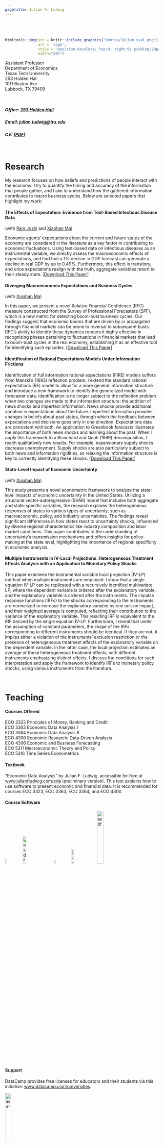 ```yaml
---
pagetitle: Julian F. Ludwig
---
```






###### $~$

```r
htmltools::img(src = knitr::include_graphics("photos/Julian oval.png"),
               alt = 'logo',
               style = 'position:absolute; top:0; right:0; padding:20px;',
               width="28%")
```




Assistant Professor \
Department of Economics \
Texas Tech University \
253 Holden Hall \
1011 Boston Ave \
Lubbock, TX 79409

<br>

##### Office: [253 Holden Hall](http://www.ttu.edu/map/?b=Holden%20Hall){target="_blank"}

##### Email: julian.ludwig@ttu.edu

##### CV: [[PDF](cv/2020.06.26 CV Julian Ludwig.pdf){target="_blank"}]


<br>

# Research

My research focuses on how beliefs and predictions of people interact with the economy. I try to quantify the timing and accuracy of the information that people gather, and I aim to understand how the gathered information contributes to macro business cycles. Below are selected papers that highlight my work:


#### The Effects of Expectation: Evidence from Text-Based Infectious Disease Data

(with [Ram Joshi](https://www.linkedin.com/in/ram-joshi-694b09158/) and [Xiaohan Ma](https://sites.google.com/view/xiaohanma){target="_blank"})

Economic agents' expectations about the current and future states of the economy are considered in the literature as a key factor in contributing to economic fluctuations. Using text-based data on infectious diseases as an instrumental variable, we directly assess the macroeconomic effects of expectations, and find that a 1% decline in GDP forecast can generate a decline in real GDP by up to 0.49%. Furthermore, this effect is transitory, and once expectations realign with the truth, aggregate variables return to their steady state. [[Download This Paper](https://ssrn.com/abstract=4844096){target="_blank"}]



#### Diverging Macroeconomic Expectations and Business Cycles

(with [Xiaohan Ma](https://sites.google.com/view/xiaohanma){target="_blank"})

In this paper, we present a novel Relative Financial Confidence (RFC) measure constructed from the Survey of Professional Forecasters (SPF), which is a new metric for detecting boom-bust business cycles. Our findings suggest that economic booms that are driven by or propagated through financial markets can be prone to reversal to subsequent busts. RFC's ability to identify these dynamics renders it highly effective in recognizing phases pertaining to fluctuations in financial markets that lead to boom-bust cycles in the real economy, establishing it as an effective tool for identifying such episodes. [[Download This Paper](https://ssrn.com/abstract=4739011){target="_blank"}]




#### Identification of Rational Expectations Models Under Information Frictions

Identification of full information rational expectations (FIRE) models suffers from Manski's (1993) reflection problem. I extend the standard rational expectations (RE) model to allow for a more general information structure and introduce a new framework to identify the generalized model with forecaster data. Identification is no longer subject to the reflection problem when two changes are made to the information structure: the addition of news shocks and imperfect information. News shocks provide additional variation in expectations about the future. Imperfect information provides changes in beliefs about past states, through which the feedback between expectations and decisions goes only in one direction. Expectations data are consistent with both. An application to Greenbook forecasts illustrates the importance of both news shocks and learning about the past. When I apply this framework to a Blanchard and Quah (1989) decomposition, I reach qualitatively new results. For example, expansionary supply shocks decrease unemployment. Supply shocks are also particularly subject to both news and information rigidities, so relaxing the information structure is key to correctly identifying these shocks. [[Download This Paper](research/Ludwig ID of RE Models under IF.pdf){target="_blank"}]



#### State-Level Impact of Economic Uncertainty 

(with [Xiaohan Ma](https://sites.google.com/view/xiaohanma){target="_blank"})

This study presents a novel econometric framework to analyze the state-level impacts of economic uncertainty in the United States. Utilizing a structural vector-autoregressive (SVAR) model that includes both aggregate and state-specific variables, the research explores the heterogeneous responses of states to various types of uncertainty, such as macroeconomic, policy, and industry uncertainties. The findings reveal significant differences in how states react to uncertainty shocks, influenced by diverse regional characteristics like industry composition and labor market conditions. This paper contributes to the understanding of uncertainty's transmission mechanisms and offers insights for policy-making at the state level, highlighting the importance of regional specificity in economic analysis.


#### Multiple Instruments in IV-Local Projections: Heterogeneous Treatment Effects Analysis with an Application to Monetary Policy Shocks

This paper examines the instrumental variable local projection (IV-LP) method when multiple instruments are employed. I show that a single equation IV-LP can be replicated with a recursively identified multivariate LP, where the dependent variable is ordered after the explanatory variable, and the explanatory variable is ordered after the instruments. The impulse response functions (IRFs) to the shocks corresponding to the instruments are normalized to increase the explanatory variable by one unit on impact, and their weighted average is computed, reflecting their contribution to the variance of the explanatory variable. This resulting IRF is equivalent to the IRF derived by the single equation IV-LP. Furthermore, I reveal that under the assumption of constant parameters, the shape of the IRFs corresponding to different instruments should be identical. If they are not, it implies either a violation of the instruments' exclusion restriction or the presence of heterogeneous treatment effects of the explanatory variable on the dependent variable. In the latter case, the local projection estimates an average of these heterogeneous treatment effects, with different instruments emphasizing distinct effects. I discuss the conditions for such interpretation and apply the framework to identify IRFs to monetary policy shocks, using various instruments from the literature.



$~$

# Teaching

#### Courses Offered

ECO 3323 Principles of Money, Banking and Credit \
ECO 3363 Economic Data Analysis I \
ECO 3364 Economic Data Analysis II \
ECO 4300 Economic Research: Data-Driven Analysis \
ECO 4306 Economic and Business Forecasting \
ECO 5311 Macroeconomic Theory and Policy \
ECO 5316 Time Series Econometrics


#### Textbook

"Economic Data Analysis" by Julian F. Ludwig, accessible for free at [www.julianfludwig.com/eda](https://www.julianfludwig.com/eda){target="_blank"} (preliminary version). This text explains how to use software to present economic and financial data. It is recommended for courses ECO 3323, ECO 3363, ECO 3364, and ECO 4300.


#### Course Software

[![asdf](icons/blackboard.png){width=6%}](https://ttu.blackboard.com/){target="_blank"}
&nbsp; &nbsp;&nbsp;&nbsp;
[![asdf](icons/datacamp.png){width=15%}](https://app.datacamp.com/learn/){target="_blank"}
&nbsp; &nbsp;&nbsp;&nbsp;
[![asdf](icons/r.png){width=5%}](https://www.r-project.org/){target="_blank"}
&nbsp; &nbsp;&nbsp;&nbsp;&nbsp;
[![asdf](icons/rstudio.png){width=11%}](https://posit.co/products/open-source/rstudio/){target="_blank"}
&nbsp; &nbsp;&nbsp;&nbsp;
[![asdf](icons/pearsonmylab.png){width=21%}](https://mlm.pearson.com/northamerica/myeconlab/){target="_blank"}



#### Support

DataCamp provides free licenses for educators and their students via this initiative: [www.datacamp.com/universities](https://www.datacamp.com/universities){target="_blank"}.

[![asdf](icons/datacampclassroom.png){width=20%}](https://www.datacamp.com/universities){target="_blank"}









